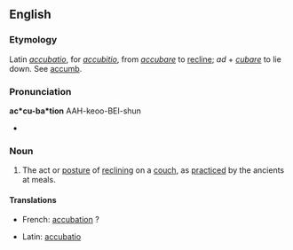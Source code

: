 ==English==

===Etymology===
Latin ''[[accubatio]]'', for ''[[accubitio]]'', from ''[[accubare]]'' to [[recline]]; ''ad'' + ''[[cubare]]'' to lie down. See [[accumb]].

===Pronunciation===
'''ac*cu-ba*tion'''
AAH-keoo-BEI-shun
* {{rhymes|eɪʃən}}

===Noun===
{{en-noun|-}}

# The act or [[posture]] of [[reclining]] on a [[couch]], as [[practiced]] by the ancients at meals.

====Translations====
{{trans-top|the act or posture of reclining on a couch}}
* French: [[accubation]] ?
{{trans-mid}}
* Latin: [[accubatio]]
{{trans-bottom}}